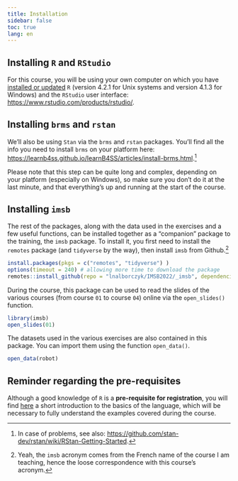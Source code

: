 ```yaml
---
title: Installation
sidebar: false
toc: true
lang: en
---
```


## Installing `R` and `RStudio`

For this course, you will be using your own computer on which you have [installed or updated](https://pbil.univ-lyon1.fr/CRAN/) `R` (version 4.2.1 for Unix systems and version 4.1.3 for Windows) and the `RStudio` user interface: <https://www.rstudio.com/products/rstudio/>. 

## Installing `brms` and `rstan`

We'll also be using `Stan` via the `brms` and `rstan` packages. You'll find all the info you need to install `brms` on your platform here: <https://learnb4ss.github.io/learnB4SS/articles/install-brms.html>.^[In case of problems, see also: <https://github.com/stan-dev/rstan/wiki/RStan-Getting-Started>.]

Please note that this step can be quite long and complex, depending on your platform (especially on Windows), so make sure you don't do it at the last minute, and that everything's up and running at the start of the course.

## Installing `imsb`

The rest of the packages, along with the data used in the exercises and a few useful functions, can be installed together as a "companion" package to the training, the `imsb` package. To install it, you first need to install the `remotes` package (and `tidyverse` by the way), then install `imsb` from Github.^[Yeah, the `imsb` acronym comes from the French name of the course I am teaching, hence the loose correspondence with this course's acronym.]

```r
install.packages(pkgs = c("remotes", "tidyverse") )
options(timeout = 240) # allowing more time to download the package
remotes::install_github(repo = "lnalborczyk/IMSB2022/_imsb", dependencies = TRUE)
```

During the course, this package can be used to read the slides of the various courses (from course `01` to course `04`) online via the `open_slides()` function.

```r
library(imsb)
open_slides(01)
```

The datasets used in the various exercises are also contained in this package. You can import them using the function `open_data()`.

```r
open_data(robot)
```

## Reminder regarding the pre-requisites

Although a good knowledge of `R` is a **pre-requisite for registration**, you will find [here](https://cran.r-project.org/doc/contrib/Torfs+Brauer-Short-R-Intro.pdf) a short introduction to the basics of the language, which will be necessary to fully understand the examples covered during the course.
